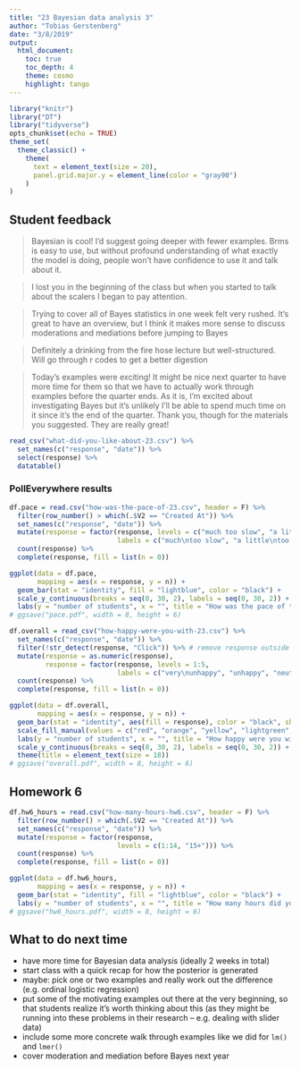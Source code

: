 ```yaml
---
title: "23 Bayesian data analysis 3"
author: "Tobias Gerstenberg"
date: "3/8/2019"
output: 
  html_document:
    toc: true
    toc_depth: 4
    theme: cosmo
    highlight: tango
---
```


```r
library("knitr")
library("DT")
library("tidyverse")
opts_chunk$set(echo = TRUE)
theme_set(
  theme_classic() + 
    theme(
      text = element_text(size = 20),
      panel.grid.major.y = element_line(color = "gray90")
    ) 
)
```

## Student feedback 

> Bayesian is cool! I'd suggest going deeper with fewer examples. Brms is easy to use, but without profound understanding of what exactly the model is doing, people won't have confidence to use it and talk about it.

> I lost you in the beginning of the class but when you started to talk about the scalers I began to pay attention.

> Trying to cover all of Bayes statistics in one week felt very rushed. It's great to have an overview, but I think it makes more sense to discuss moderations and mediations before jumping to Bayes

> Definitely a drinking from the fire hose lecture but well-structured. Will go through r codes to get a better digestion

> Today's examples were exciting! It might be nice next quarter to have more time for them so that we have to actually work through examples before the quarter ends. As it is, I'm excited about investigating Bayes but it's unlikely I'll be able to spend much time on it since it's the end of the quarter. Thank you, though for the materials you suggested. They are really great!

```r
read_csv("what-did-you-like-about-23.csv") %>% 
  set_names(c("response", "date")) %>% 
  select(response) %>% 
  datatable()
```

### PollEverywhere results 

```r
df.pace = read.csv("how-was-the-pace-of-23.csv", header = F) %>%
  filter(row_number() > which(.$V2 == "Created At")) %>% 
  set_names(c("response", "date")) %>% 
  mutate(response = factor(response, levels = c("much too slow", "a little too slow", "just right", "a little too fast", "much too fast"),
                           labels = c("much\ntoo slow", "a little\ntoo slow", "just right", "a little\ntoo fast", "much\ntoo fast"))) %>% 
  count(response) %>% 
  complete(response, fill = list(n = 0))

ggplot(data = df.pace,
       mapping = aes(x = response, y = n)) + 
  geom_bar(stat = "identity", fill = "lightblue", color = "black") +
  scale_y_continuous(breaks = seq(0, 30, 2), labels = seq(0, 30, 2)) + 
  labs(y = "number of students", x = "", title = "How was the pace of today's class?")
# ggsave("pace.pdf", width = 8, height = 6)
```

```r
df.overall = read_csv("how-happy-were-you-with-23.csv") %>% 
  set_names(c("response", "date")) %>% 
  filter(!str_detect(response, "Click")) %>% # remove response outside of the click regions 
  mutate(response = as.numeric(response),
         response = factor(response, levels = 1:5,
                           labels = c("very\nunhappy", "unhappy", "neutral", "happy", "very\nhappy"))) %>% 
  count(response) %>% 
  complete(response, fill = list(n = 0))

ggplot(data = df.overall,
       mapping = aes(x = response, y = n)) + 
  geom_bar(stat = "identity", aes(fill = response), color = "black", show.legend = F) +
  scale_fill_manual(values = c("red", "orange", "yellow", "lightgreen", "green")) +
  labs(y = "number of students", x = "", title = "How happy were you with today's class overall?") +
  scale_y_continuous(breaks = seq(0, 30, 2), labels = seq(0, 30, 2)) + 
  theme(title = element_text(size = 18))
# ggsave("overall.pdf", width = 8, height = 6)
```

## Homework 6 

```r
df.hw6_hours = read.csv("how-many-hours-hw6.csv", header = F) %>%
  filter(row_number() > which(.$V2 == "Created At")) %>% 
  set_names(c("response", "date")) %>% 
  mutate(response = factor(response,
                           levels = c(1:14, "15+"))) %>% 
  count(response) %>% 
  complete(response, fill = list(n = 0))

ggplot(data = df.hw6_hours,
       mapping = aes(x = response, y = n)) + 
  geom_bar(stat = "identity", fill = "lightblue", color = "black") +
  labs(y = "number of students", x = "", title = "How many hours did you spend on hw6?")
# ggsave("hw6_hours.pdf", width = 8, height = 6)
```

## What to do next time

- have more time for Bayesian data analysis (ideally 2 weeks in total)
- start class with a quick recap for how the posterior is generated 
- maybe: pick one or two examples and really work out the difference (e.g. ordinal logistic regression)
- put some of the motivating examples out there at the very beginning, so that students realize it's worth thinking about this (as they might be running into these problems in their research -- e.g. dealing with slider data)
- include some more concrete walk through examples like we did for `lm()` and `lmer()`
- cover moderation and mediation before Bayes next year


